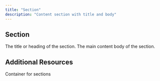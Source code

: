```yaml
---
title: "Section"
description: "Content section with title and body"
---
```


## Section

<ParamField path="title" type="String!" required>
  The title or heading of the section.
</ParamField>

<ParamField path="content" type="String!" required>
  The main content body of the section.
</ParamField>

## Additional Resources

<CardGroup cols={2}>
  <Card title="DeltaElement Schema" icon="cube" href="/integrations/graphql-api/objects/delta-element">
    Container for sections
  </Card>
</CardGroup>